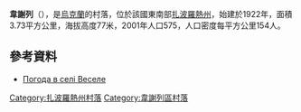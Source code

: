 {{No footnotes|time=2015-09-16T15:30:51+00:00}}
{{coord|46|58|54|N|35|6|44|E|scale:100000|display=title}}

'''韋謝列'''（{{lang-uk|Веселе}}），是[[烏克蘭|烏克蘭]]的村落，位於該國東南部[[扎波羅熱州|扎波羅熱州]]，始建於1922年，面積3.73平方公里，海拔高度77米，2001年人口575，人口密度每平方公里154人。

==參考資料==
* [http://weather.in.ua/ua/zaporozhskaja/3365 Погода в селі Веселе] {{Wayback|url=http://weather.in.ua/ua/zaporozhskaja/3365 |date=20111220044257 }}

{{DEFAULTSORT:Веселе}}
[[Category:扎波羅熱州村落|Category:扎波羅熱州村落]]
[[Category:韋謝列區村落|Category:韋謝列區村落]]


{{Zaporizhia-geo-stub}}